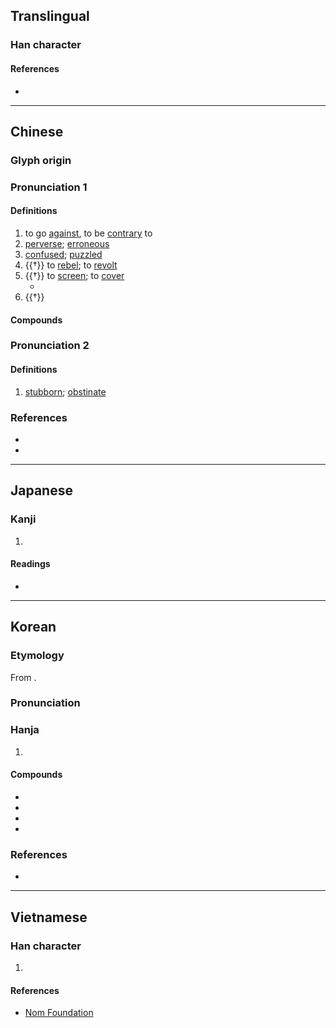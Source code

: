 {{character info}}
==Translingual==

===Han character===
{{Han char|rn=61|rad=心|as=07|sn=10|four=94047|canj=PJBD|ids=⿰忄孛}}

====References====
* {{Han ref|kx=0387.220|dkj=10663|dj=0720.040|hdz=42302.150|uh=6096|ud=24726|bh=AEAF|bd=44719}}

----

==Chinese==
{{zh-forms|alt=誖,𢨋,哱,愂,怫,𢟥,𢠜,𢚦}}

===Glyph origin===
{{Han etym}}

===Pronunciation 1===
{{zh-pron
|m=bèi
|m-s=
|c=bui6,bui3
|c-t=
|g=
|h=pfs=
|j=
|md=
|mn=pōe
|mn-t=
|w=
|x=
|mc=y
|oc=y
|cat=a,v
}}

====Definitions====
{{zh-hanzi}}

# to go [[against]], to be [[contrary]] to
# [[perverse]]; [[erroneous]]
# [[confused]]; [[puzzled]]
# {{†}} to [[rebel]]; to [[revolt]]
# {{†}} to [[screen]]; to [[cover]]
#* {{zh-x|故 上 悖 日月 之 明，下 爍 山川 之 精，中 墮 四時 之 施，惴耎 之 蟲，肖翹 之 物，莫不 失 其 性。|It is just as if, above, the brightness of the sun and moon '''were darkened'''; as if, beneath, the productive vigour of the hills and streams were dried up; and as if, between, the operation of the four seasons were brought to an end: in which case there would not be a single weak and wriggling insect, nor any plant that grows up, which would not lose its proper nature.|ref=Zhuangzi-L}}
# {{†}} {{zh-alt-form|勃|[[prosperous]]; [[thriving]]}}

====Compounds====
{{zh-der|悖亂|悖慢|悖晦|悖畔|悖論|悖謬|並存不悖|傲悖|並行不悖|悖逆|悖繆|悖禮|悖悔|悖叛|悖入悖出|悖倫|悖時鬼|悖理違情|悖德|狂悖|逆天悖理|言行相悖|違天悖理}}

===Pronunciation 2===
{{zh-pron
|m=běi
|cat=a
}}

====Definitions====
{{zh-hanzi}}

# {{zh-hg}} [[stubborn]]; [[obstinate]]

===References===
* {{R:twedu|A01360}}
* {{R:yue:Hanzi|悖}}

----

==Japanese==

===Kanji===
{{ja-kanji|grade=|rs=心07}}

# {{rfdef|ja|sort=心07}}

====Readings====
* {{ja-readings
|goon=ばい, ぼち, ぼつ
|kanon=はい, ほつ
|kun=もと-る
}}

----

==Korean==

===Etymology===
From {{der|ko|ltc|-}} {{ltc-l|悖|id=1}}. 

{{collapse|
* {{hanja-dongguk|ᄈᆡᆼ〮|ppóy}}
* {{hanja-sinjeung|패|phay}}
|Historical readings
|bg=#FFFFFF}}

===Pronunciation===
{{ko-hanja-pron|패|l=y}}

===Hanja===
{{ko-hanja-search}}
{{ko-hanja|거스르다|거스를|패}}

# {{hanja form of|패|go [[against]]}}

====Compounds====
{{der-top|Compounds}}
* {{ko-l|행패|[[violence]]|行悖}}
* {{ko-l|패악|[[wickedness]]; [[depravity]]; [[viciousness]]|悖惡}}
* {{ko-l|패륜|[[depravity]]; [[immorality]]|悖倫}}
* {{ko-l|패륜아|[[depraved]] [[person]]; [[immoral]] [[person]]|悖倫兒}}
{{der-bottom}}

===References===
* {{R:hanjadoc|3454}}

----

==Vietnamese==

===Han character===
{{vi-readings|rs=心07|reading=bội}}

# {{rfdef|vi|sort=心07}}

====References====
* [http://nomfoundation.org/common/nom_details.php?codepoint=6096 Nom Foundation]